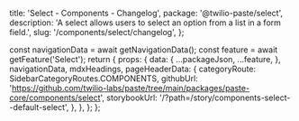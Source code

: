   title: 'Select - Components - Changelog',
  package: '@twilio-paste/select',
  description: 'A select allows users to select an option from a list in a form field.',
  slug: '/components/select/changelog',
};




  const navigationData = await getNavigationData();
  const feature = await getFeature('Select');
  return {
    props: {
      data: {
        ...packageJson,
        ...feature,
      },
      navigationData,
      mdxHeadings,
      pageHeaderData: {
        categoryRoute: SidebarCategoryRoutes.COMPONENTS,
        githubUrl: 'https://github.com/twilio-labs/paste/tree/main/packages/paste-core/components/select',
        storybookUrl: '/?path=/story/components-select--default-select',
      },
    },
  };
};

<Changelog />
